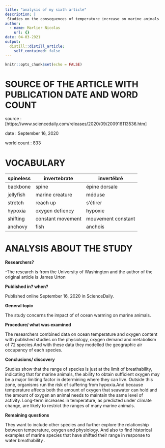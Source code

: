```yaml
---
title: "analysis of my sixth article"
description: |
 Studies on the consequences of temperature increase on marine animals.
author:
  - name: Marlier Nicolas
    url: {}
date: 04-03-2021
output:
  distill::distill_article:
    self_contained: false
---
```


```r
knitr::opts_chunk$set(echo = FALSE)
```

# SOURCE OF THE ARTICLE WITH PUBLICATION DATE AND WORD COUNT

source :[https://www.sciencedaily.com/releases/2020/09/200916113536.htm]

date : September 16, 2020

world count : 833


# VOCABULARY

| spineless | invertebrate      | invertébré         |
| --------- | ----------------- | ------------------ |
| backbone  | spine             | épine dorsale      |
| jellyfish | marine creature   | méduse             |
| stretch   | reach up          | s'étirer           |
| hypoxia   | oxygen defiency   | hypoxie            |
| shifting  | constant movement | mouvement constant |
| anchovy   | fish              | anchois            |


# ANALYSIS ABOUT THE STUDY

**Researchers?**

-The research is from the University of Washington and the author of the original article is James Urton


**Published in? when?** 

Published online September 16, 2020 in ScienceDaily.

**General topic**

The study concerns the impact of of ocean warming on marine animals.

**Procedure/ what was examined**

The researchers combined data on ocean temperature and oxygen content with published studies on the physiology, oxygen demand and metabolism of 72 species.And with these data they modelled the geographic air occupancy of each species. 


**Conclusions/ discovery**

Studies show that the range of species is just at the limit of breathability, indicating that for marine animals, the ability to obtain sufficient oxygen may be a major limiting factor in determining where they can live. Outside this zone, organisms run the risk of suffering from hypoxia.And because temperature affects both the amount of oxygen that seawater can hold and the amount of oxygen an animal needs to maintain the same level of activity. Long-term increases in temperature, as predicted under climate change, are likely to restrict the ranges of many marine animals. 

**Remaining questions**

They want to include other species and further explore the relationship between temperature, oxygen and physiology.
 And also to find historical examples of marine species that have shifted their range in response to water breathability
.
